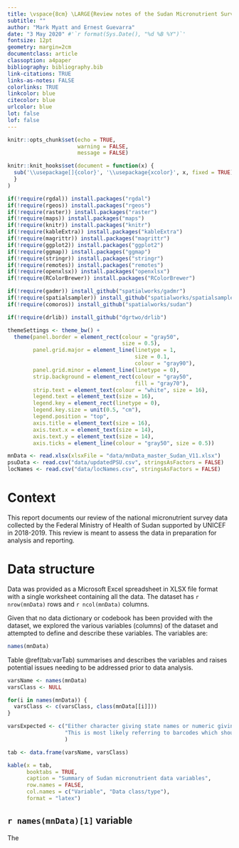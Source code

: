 ```yaml
---
title: \vspace{8cm} \LARGE{Review notes of the Sudan Micronutrient Survey Data}
subtitle: ""
author: "Mark Myatt and Ernest Guevarra"
date: "3 May 2020" #'`r format(Sys.Date(), "%d %B %Y")`'
fontsize: 12pt
geometry: margin=2cm
documentclass: article
classoption: a4paper
bibliography: bibliography.bib
link-citations: TRUE
links-as-notes: FALSE
colorlinks: TRUE
linkcolor: blue
citecolor: blue
urlcolor: blue
lot: false
lof: false
---
```


```r
knitr::opts_chunk$set(echo = TRUE,
                      warning = FALSE,
                      message = FALSE)

knitr::knit_hooks$set(document = function(x) {
  sub('\\usepackage[]{color}', '\\usepackage{xcolor}', x, fixed = TRUE)
  }
)

if(!require(rgdal)) install.packages("rgdal")
if(!require(rgeos)) install.packages("rgeos")
if(!require(raster)) install.packages("raster")
if(!require(maps)) install.packages("maps")
if(!require(knitr)) install.packages("knitr")
if(!require(kableExtra)) install.packages("kableExtra")
if(!require(magrittr)) install.packages("magrittr")
if(!require(ggplot2)) install.packages("ggplot2")
if(!require(ggmap)) install.packages("ggmap")
if(!require(stringr)) install.packages("stringr")
if(!require(remotes)) install.packages("remotes")
if(!require(openxlsx)) install.packages("openxlsx")
if(!require(RColorBrewer)) install.packages("RColorBrewer")

if(!require(gadmr)) install_github("spatialworks/gadmr")
if(!require(spatialsampler)) install_github("spatialworks/spatialsampler")
if(!require(comoros)) install_github("spatialworks/sudan")

if(!require(drlib)) install_github("dgrtwo/drlib")

themeSettings <- theme_bw() +
  theme(panel.border = element_rect(colour = "gray50",
                                    size = 0.5),
        panel.grid.major = element_line(linetype = 1,
                                        size = 0.1,
                                        colour = "gray90"),
        panel.grid.minor = element_line(linetype = 0),
        strip.background = element_rect(colour = "gray50",
                                        fill = "gray70"),
        strip.text = element_text(colour = "white", size = 16),
        legend.text = element_text(size = 16),
        legend.key = element_rect(linetype = 0),
        legend.key.size = unit(0.5, "cm"),
        legend.position = "top",
        axis.title = element_text(size = 16),
        axis.text.x = element_text(size = 14),
        axis.text.y = element_text(size = 14),
        axis.ticks = element_line(colour = "gray50", size = 0.5))

mnData <- read.xlsx(xlsxFile = "data/mnData_master_Sudan_V11.xlsx")
psuData <- read.csv("data/updatedPSU.csv", stringsAsFactors = FALSE)
locNames <- read.csv("data/locNames.csv", stringsAsFactors = FALSE)
```

\newpage

# Context

This report documents our review of the national micronutrient survey data collected by the Federal Ministry of Health of Sudan supported by UNICEF in 2018-2019. This review is meant to assess the data in preparation for analysis and reporting.

# Data structure

Data was provided as a Microsoft Excel spreadsheet in XLSX file format with a single worksheet containing all the data. The dataset has ```r nrow(mnData)``` rows and ```r ncol(mnData)``` columns.

Given that no data dictionary or codebook has been provided with the dataset, we explored the various variables (columns) of the dataset and attempted to define and describe these variables. The variables are:

```r
names(mnData)
```

Table \@ref(tab:varTab) summarises and describes the variables and raises potential issues needing to be addressed prior to data analysis.

```r
varsName <- names(mnData)
varsClass <- NULL

for(i in names(mnData)) {
  varsClass <- c(varsClass, class(mnData[[i]]))
}

varsExpected <- c("Either character giving state names or numeric giving state codes or identifiers",
                  "This is most likely referring to barcodes which should be numeric",
                  )

tab <- data.frame(varsName, varsClass)

kable(x = tab,
      booktabs = TRUE,
      caption = "Summary of Sudan micronutrient data variables",
      row.names = FALSE,
      col.names = c("Variable", "Data class/type"),
      format = "latex")
```


## ```r names(mnData)[1]``` variable

The
